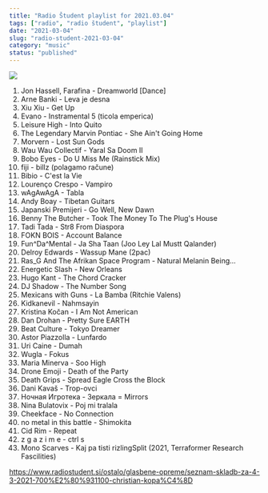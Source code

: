 ```yaml
---
title: "Radio Študent playlist for 2021.03.04"
tags: ["radio", "radio študent", "playlist"]
date: "2021-03-04"
slug: "radio-student-2021-03-04"
category: "music"
status: "published"
---
```


![](https://radiostudent.si/sites/default/files/styles/thumbnail_w530/public/slike/2021-03-04-seznam-skladb-za-4-3-2021-700%E2%80%931100-christian-kopa%C4%8D-123440.jpg?itok=GsdRK-56)

1. Jon Hassell, Farafina - Dreamworld [Dance]
2. Arne Banki - Leva je desna
3. Xiu Xiu - Get Up
4. Evano - Instramental 5 (ticola emperica)
5. Leisure High - Into Quito
6. The Legendary Marvin Pontiac - She Ain't Going Home
7. Morvern - Lost Sun Gods
8. Wau Wau Collectif - Yaral Sa Doom II
9. Bobo Eyes - Do U Miss Me (Rainstick Mix)
10. fiji - billz (polagamo račune)
11. Bibio - C'est la Vie
12. Lourenço Crespo - Vampiro
13. wAgAwAgA - Tabla
14. Andy Boay - Tibetan Guitars
15. Japanski Premijeri - Go Well, New Dawn
16. Benny The Butcher - Took The Money To The Plug's House
17. Tadi Tada - Str8 From Diaspora
18. FOKN BOIS - Account Balance
19. Fun^Da^Mental - Ja Sha Taan (Joo Ley Lal Mustt Qalander)
20. Delroy Edwards - Wassup Mane (2pac)
21. Ras_G And The Afrikan Space Program - Natural Melanin Being...
22. Energetic Slash - New Orleans
23. Hugo Kant - The Chord Cracker
24. DJ Shadow - The Number Song
25. Mexicans with Guns - La Bamba (Ritchie Valens)
26. Kidkanevil - Nahmsayin
27. Kristina Kočan - I Am Not American
28. Dan Drohan - Pretty Sure EARTH
29. Beat Culture - Tokyo Dreamer
30. Astor Piazzolla - Lunfardo
31. Uri Caine - Dumah
32. Wugla - Fokus
33. Maria Minerva - Soo High
34. Drone Emoji - Death of the Party
35. Death Grips - Spread Eagle Cross the Block
36. Dani Kavaš - Trop-ovci
37. Ночная Игротека - Зеркала = Mirrors
38. Nina Bulatovix - Poj mi tralala
39. Cheekface - No Connection
40. no metal in this battle - Shimokita
41. Cid Rim - Repeat
42. z g a z i m e - ctrl s
43. Mono Scarves - Kaj pa tisti rizlingSplit (2021, Terraformer Research Fascilities)

https://www.radiostudent.si/ostalo/glasbene-opreme/seznam-skladb-za-4-3-2021-700%E2%80%931100-christian-kopa%C4%8D
